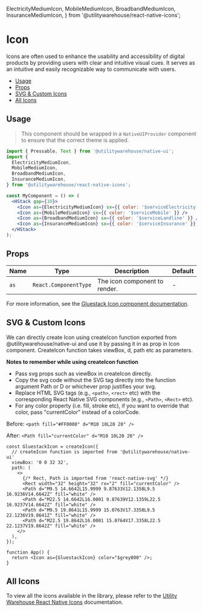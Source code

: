   ElectricityMediumIcon,
  MobileMediumIcon,
  BroadbandMediumIcon,
  InsuranceMediumIcon,
} from '@utilitywarehouse/react-native-icons';

<BackToTopButton />

<Meta of={IconStories} />

# Icon

Icons are often used to enhance the usability and accessibility of digital products by providing users with clear and intuitive visual cues. It serves as an intuitive and easily recognizable way to communicate with users.

- [Usage](#usage)
- [Props](#props)
- [SVG & Custom Icons](#svg--custom-icons)
- [All Icons](#all-icons)

## Usage

> This component should be wrapped in a `NativeUIProvider` component to ensure that the correct theme is applied.

<Canvas>
  <NativeUIProvider>
    <Center>
      <HStack gap={10}>
        <Icon as={ElectricityMediumIcon} sx={{ color: '$serviceElectricity' }} />
        <Icon as={MobileMediumIcon} sx={{ color: '$serviceMobile' }} />
        <Icon as={BroadbandMediumIcon} sx={{ color: '$serviceLandline' }} />
        <Icon as={InsuranceMediumIcon} sx={{ color: '$serviceInsurance' }} />
      </HStack>
    </Center>
  </NativeUIProvider>
</Canvas>

```jsx
import { Pressable, Text } from '@utilitywarehouse/native-ui';
import {
  ElectricityMediumIcon,
  MobileMediumIcon,
  BroadbandMediumIcon,
  InsuranceMediumIcon,
} from '@utilitywarehouse/react-native-icons';

const MyComponent = () => (
  <HStack gap={10}>
    <Icon as={ElectricityMediumIcon} sx={{ color: '$serviceElectricity' }} />
    <Icon as={MobileMediumIcon} sx={{ color: '$serviceMobile' }} />
    <Icon as={BroadbandMediumIcon} sx={{ color: '$serviceLandline' }} />
    <Icon as={InsuranceMediumIcon} sx={{ color: '$serviceInsurance' }} />
  </HStack>
);
```

## Props

| Name | Type                  | Description                   | Default |
| ---- | --------------------- | ----------------------------- | ------- |
| `as` | `React.ComponentType` | The icon component to render. | -       |

For more information, see the [Gluestack Icon component documentation](https://gluestack.io/ui/docs/components/media-and-icons/icon).

## SVG & Custom Icons

We can directly create Icon using createIcon function exported from @utilitywarehouse/native-ui and use it by passing it in as prop in Icon component.
CreateIcon function takes viewBox, d, path etc as parameters.

**Notes to remember while using createIcon function**

- Pass svg props such as viewBox in createIcon directly.
- Copy the svg code without the SVG tag directly into the function argument Path or D or whichever prop justifies your svg.
- Replace HTML SVG tags (e.g., `<path>`, `<rect>` etc) with the corresponding React Native SVG components (e.g., `<Path>`, `<Rect>` etc).
- For any color property (i.e. fill, stroke etc), if you want to override that color, pass "currentColor" instead of a colorCode.

Before:
`<path fill="#FF0000" d="M10 10L20 20" /> `

After:
`<Path fill="currentColor" d="M10 10L20 20" /> `

<Canvas>
  <NativeUIProvider>
    <Center>
      <HStack gap={10}>
        <Icon as={GluestackIcon} color="$grey800" />
      </HStack>
    </Center>
  </NativeUIProvider>
</Canvas>

```tsx
const GluestackIcon = createIcon({
  // createIcon function is imported from '@utilitywarehouse/native-ui'
  viewBox: '0 0 32 32',
  path: (
    <>
      {/* Rect, Path is imported from 'react-native-svg' */}
      <Rect width="32" height="32" rx="2" fill="currentColor" />
      <Path d="M9.5 14.6642L15.9999 9.87633V12.1358L9.5 16.9236V14.6642Z" fill="white" />
      <Path d="M22.5 14.6642L16.0001 9.87639V12.1359L22.5 16.9237V14.6642Z" fill="white" />
      <Path d="M9.5 19.8641L15.9999 15.0763V17.3358L9.5 22.1236V19.8641Z" fill="white" />
      <Path d="M22.5 19.8642L16.0001 15.0764V17.3358L22.5 22.1237V19.8642Z" fill="white" />
    </>
  ),
});

function App() {
  return <Icon as={GluestackIcon} color="$grey800" />;
}
```

## All Icons

To view all the icons available in the library, please refer to the [Utility Warehouse React Native Icons](https://uw-icons.vercel.app/) documentation.
